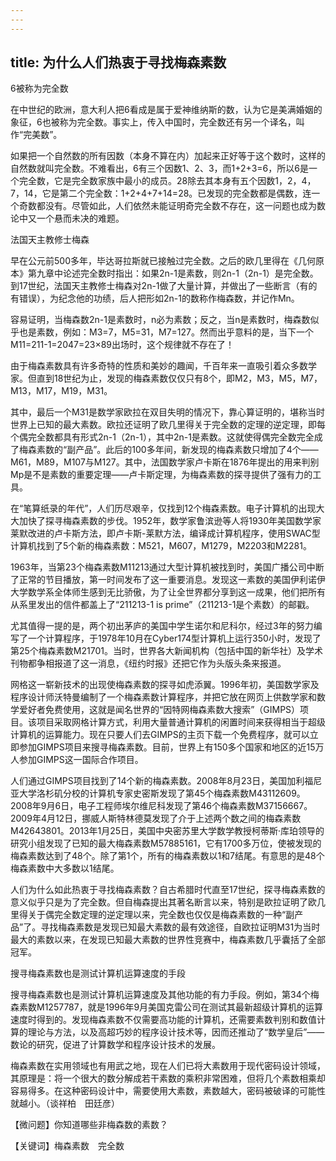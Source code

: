 ```yaml
---
---
---
```

title: 为什么人们热衷于寻找梅森素数
---




6被称为完全数



在中世纪的欧洲，意大利人把6看成是属于爱神维纳斯的数，认为它是美满婚姻的象征，6也被称为完全数。事实上，传入中国时，完全数还有另一个译名，叫作“完美数”。

如果把一个自然数的所有因数（本身不算在内）加起来正好等于这个数时，这样的自然数就叫完全数。不难看出，6有三个因数1、2、3，而1+2+3=6，所以6是一个完全数，它是完全数家族中最小的成员。28除去其本身有五个因数1，2，4，7，14，它是第二个完全数：1+2+4+7+14=28。已发现的完全数都是偶数，连一个奇数都没有。尽管如此，人们依然未能证明奇完全数不存在，这一问题也成为数论中又一个悬而未决的难题。

法国天主教修士梅森



早在公元前500多年，毕达哥拉斯就已接触过完全数。之后的欧几里得在《几何原本》第九章中论述完全数时指出：如果2n-1是素数，则2n-1（2n-1）是完全数。到17世纪，法国天主教修士梅森对2n-1做了大量计算，并做出了一些断言（有的有错误），为纪念他的功绩，后人把形如2n-1的数称作梅森数，并记作Mn。

容易证明，当梅森数2n-1是素数时，n必为素数；反之，当n是素数时，梅森数似乎也是素数，例如：M3=7，M5=31，M7=127。然而出乎意料的是，当下一个M11=211-1=2047=23×89出场时，这个规律就不存在了！

由于梅森素数具有许多奇特的性质和美妙的趣闻，千百年来一直吸引着众多数学家。但直到18世纪为止，发现的梅森素数仅仅只有8个，即M2，M3，M5，M7，M13，M17，M19，M31。

其中，最后一个M31是数学家欧拉在双目失明的情况下，靠心算证明的，堪称当时世界上已知的最大素数。欧拉还证明了欧几里得关于完全数的定理的逆定理，即每个偶完全数都具有形式2n-1（2n-1），其中2n-1是素数。这就使得偶完全数完全成了梅森素数的“副产品”。此后的100多年间，新发现的梅森素数只增加了4个——M61，M89，M107与M127。其中，法国数学家卢卡斯在1876年提出的用来判别Mp是不是素数的重要定理——卢卡斯定理，为梅森素数的探寻提供了强有力的工具。

在“笔算纸录的年代”，人们历尽艰辛，仅找到12个梅森素数。电子计算机的出现大大加快了探寻梅森素数的步伐。1952年，数学家鲁滨逊等人将1930年美国数学家莱默改进的卢卡斯方法，即卢卡斯-莱默方法，编译成计算机程序，使用SWAC型计算机找到了5个新的梅森素数：M521，M607，M1279，M2203和M2281。

1963年，当第23个梅森素数M11213通过大型计算机被找到时，美国广播公司中断了正常的节目播放，第一时间发布了这一重要消息。发现这一素数的美国伊利诺伊大学数学系全体师生感到无比骄傲，为了让全世界都分享到这一成果，他们把所有从系里发出的信件都盖上了“211213-1 is prime”（211213-1是个素数）的邮戳。

尤其值得一提的是，两个初出茅庐的美国中学生诺尔和尼科尔，经过3年的努力编写了一个计算程序，于1978年10月在Cyber174型计算机上运行350小时，发现了第25个梅森素数M21701。当时，世界各大新闻机构（包括中国的新华社）及学术刊物都争相报道了这一消息，《纽约时报》还把它作为头版头条来报道。

网格这一崭新技术的出现使梅森素数的探寻如虎添翼。1996年初，美国数学家及程序设计师沃特曼编制了一个梅森素数计算程序，并把它放在网页上供数学家和数学爱好者免费使用，这就是闻名世界的“因特网梅森素数大搜索”（GIMPS）项目。该项目采取网格计算方式，利用大量普通计算机的闲置时间来获得相当于超级计算机的运算能力。现在只要人们去GIMPS的主页下载一个免费程序，就可以立即参加GIMPS项目来搜寻梅森素数。目前，世界上有150多个国家和地区的近15万人参加GIMPS这一国际合作项目。

人们通过GIMPS项目找到了14个新的梅森素数。2008年8月23日，美国加利福尼亚大学洛杉矶分校的计算机专家史密斯发现了第45个梅森素数M43112609。2008年9月6日，电子工程师埃尔维尼科发现了第46个梅森素数M37156667。2009年4月12日，挪威人斯特林德莫发现了介于上述两个数之间的梅森素数M42643801。2013年1月25日，美国中央密苏里大学数学教授柯蒂斯·库珀领导的研究小组发现了已知的最大梅森素数M57885161，它有1700多万位，使被发现的梅森素数达到了48个。除了第1个，所有的梅森素数以1和7结尾。有意思的是48个梅森素数中大多数以1结尾。

人们为什么如此热衷于寻找梅森素数？自古希腊时代直至17世纪，探寻梅森素数的意义似乎只是为了完全数。但自梅森提出其著名断言以来，特别是欧拉证明了欧几里得关于偶完全数定理的逆定理以来，完全数也仅仅是梅森素数的一种“副产品”了。寻找梅森素数是发现已知最大素数的最有效途径，自欧拉证明M31为当时最大的素数以来，在发现已知最大素数的世界性竞赛中，梅森素数几乎囊括了全部冠军。

搜寻梅森素数也是测试计算机运算速度的手段



搜寻梅森素数也是测试计算机运算速度及其他功能的有力手段。例如，第34个梅森素数M1257787，就是1996年9月美国克雷公司在测试其最新超级计算机的运算速度时得到的。发现梅森素数不仅需要高功能的计算机，还需要素数判别和数值计算的理论与方法，以及高超巧妙的程序设计技术等，因而还推动了“数学皇后”——数论的研究，促进了计算数学和程序设计技术的发展。

梅森素数在实用领域也有用武之地，现在人们已将大素数用于现代密码设计领域，其原理是：将一个很大的数分解成若干素数的乘积非常困难，但将几个素数相乘却容易得多。在这种密码设计中，需要使用大素数，素数越大，密码被破译的可能性就越小。（谈祥柏　田廷彦）

【微问题】你知道哪些非梅森数的素数？

【关键词】梅森素数　完全数